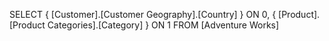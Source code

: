 SELECT
   { [Customer].[Customer Geography].[Country]
   } ON 0,
   { [Product].[Product Categories].[Category] } ON 1
FROM
   [Adventure Works]